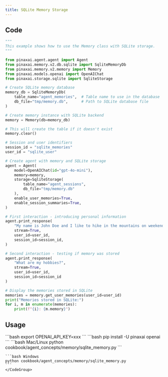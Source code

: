 ```yaml
---
title: SQLite Memory Storage
---
```


## Code

```python cookbook/agent_concepts/memory/sqlite_memory.py
"""
This example shows how to use the Memory class with SQLite storage.
"""

from pinaxai.agent.agent import Agent
from pinaxai.memory.v2.db.sqlite import SqliteMemoryDb
from pinaxai.memory.v2.memory import Memory
from pinaxai.models.openai import OpenAIChat
from pinaxai.storage.sqlite import SqliteStorage

# Create SQLite memory database
memory_db = SqliteMemoryDb(
    table_name="agent_memories",  # Table name to use in the database
    db_file="tmp/memory.db",      # Path to SQLite database file
)

# Create memory instance with SQLite backend
memory = Memory(db=memory_db)

# This will create the table if it doesn't exist
memory.clear()

# Session and user identifiers
session_id = "sqlite_memories"
user_id = "sqlite_user"

# Create agent with memory and SQLite storage
agent = Agent(
    model=OpenAIChat(id="gpt-4o-mini"),
    memory=memory,
    storage=SqliteStorage(
        table_name="agent_sessions", 
        db_file="tmp/memory.db"
    ),
    enable_user_memories=True,
    enable_session_summaries=True,
)

# First interaction - introducing personal information
agent.print_response(
    "My name is John Doe and I like to hike in the mountains on weekends.",
    stream=True,
    user_id=user_id,
    session_id=session_id,
)

# Second interaction - testing if memory was stored
agent.print_response(
    "What are my hobbies?", 
    stream=True, 
    user_id=user_id, 
    session_id=session_id
)

# Display the memories stored in SQLite
memories = memory.get_user_memories(user_id=user_id)
print("Memories stored in SQLite:")
for i, m in enumerate(memories):
    print(f"{i}: {m.memory}")
```

## Usage

<Steps>
  <Snippet file="create-venv-step.mdx" />

  <Step title="Set environment variables">
    ```bash
    export OPENAI_API_KEY=xxx
    ```
  </Step>

  <Step title="Install libraries">
    ```bash
    pip install -U pinaxai openai
    ```
  </Step>

  <Step title="Run Example">
    <CodeGroup>
    ```bash Mac/Linux
    python cookbook/agent_concepts/memory/sqlite_memory.py
    ```

    ```bash Windows
    python cookbook/agent_concepts/memory/sqlite_memory.py
    ```
    </CodeGroup>
  </Step>
</Steps>